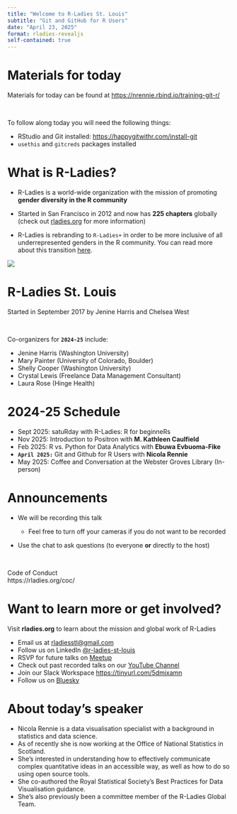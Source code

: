 ---
title: "Welcome to R-Ladies St. Louis"
subtitle: "Git and GitHub for R Users"
date: "April 23, 2025"
format: rladies-revealjs
self-contained: true
---

# Materials for today

Materials for today can be found at [https://nrennie.rbind.io/training-git-r/](https://nrennie.rbind.io/training-git-r/)

<br>

To follow along today you will need the following things:

- RStudio and Git installed:  [https://happygitwithr.com/install-git](https://happygitwithr.com/install-git)
- `usethis` and `gitcreds` packages installed


# What is R-Ladies? {.smaller}

-   R-Ladies is a world-wide organization with the mission of promoting **gender diversity in the R community**

-   Started in San Francisco in 2012 and now has **225 chapters** globally (check out [rladies.org](https://rladies.org/) for more information)

-   R-Ladies is rebranding to `R-Ladies+` in order to be more inclusive of all underrepresented genders in the R community. You can read more about this transition [here](https://rladies.org/news/rebranding-rladies/).

![](img/rladies2023.jpg){fig-align="center"}

# R-Ladies St. Louis

Started in September 2017 by Jenine Harris and Chelsea West

<br>

Co-organizers for **`2024-25`** include:

-   Jenine Harris (Washington University)\
-   Mary Painter (University of Colorado, Boulder)\
-   Shelly Cooper (Washington University)\
-   Crystal Lewis (Freelance Data Management Consultant)\
-   Laura Rose (Hinge Health)

# 2024-25 Schedule

-   Sept 2025: satuRday with R-Ladies: R for beginneRs
-   Nov 2025: Introduction to Positron with **M. Kathleen Caulfield**
-   Feb 2025: R vs. Python for Data Analytics with **Ebuwa Evbuoma-Fike**
-   **`April 2025:`** Git and Github for R Users with **Nicola Rennie**
-   May 2025: Coffee and Conversation at the Webster Groves Library (In-person)

# Announcements

-   We will be recording this talk

    -   Feel free to turn off your cameras if you do not want to be recorded

-   Use the chat to ask questions (to everyone **or** directly to the host)

<br>

::: announce
Code of Conduct  
https://rladies.org/coc/
:::

# Want to learn more or get involved?

Visit **rladies.org** to learn about the mission and global work of R-Ladies

-   Email us at [rladiesstl\@gmail.com](mailto:rladiesstl@gmail.com)
-   Follow us on LinkedIn [\@r-ladies-st-louis](https://www.linkedin.com/company/r-ladies-st-louis/)
-   RSVP for future talks on [Meetup](https://www.meetup.com/R-Ladies-St-Louis/)
-   Check out past recorded talks on our [YouTube Channel](https://www.youtube.com/channel/UCQ7DcXWJm3es06U7lGmBDkw/featured)
- Join our Slack Workspace [https://tinyurl.com/5dmjxamn](https://tinyurl.com/5dmjxamn)
- Follow us on [Bluesky](https://bsky.app/profile/r-ladies-stl.bsky.social)

# About today's speaker

- Nicola Rennie is a data visualisation specialist with a background in statistics and data science. 
- As of recently she is now working at the Office of National Statistics in Scotland.
- She’s interested in understanding how to effectively communicate complex quantitative ideas in an accessible way, as well as how to do so using open source tools.
- She co-authored the Royal Statistical Society’s Best Practices for Data Visualisation guidance.
- She’s also previously been a committee member of the R-Ladies Global Team.
